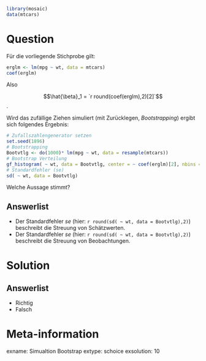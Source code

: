 ```r
library(mosaic)
data(mtcars)
```

Question
========

Für die vorliegende Stichprobe gilt:

```r
erglm <- lm(mpg ~ wt, data = mtcars)
coef(erglm)
```

Also 

$$\hat{\beta}_1 = `r round(coef(erglm),2)[2]`$$.

Wird das zufällige Ziehen simuliert (mit Zurücklegen, *Bootstrapping*) ergibt sich folgendes Ergebnis:

```r
# Zufallszahlengenerator setzen
set.seed(1896)
# Bootstrapping
Bootvtlg <- do(1000)* lm(mpg ~ wt, data = resample(mtcars))
# Bootstrap Verteilung
gf_histogram( ~ wt, data = Bootvtlg, center = ~ coef(erglm)[2], nbins = 21)
# Standardfehler (se)
sd( ~ wt, data = Bootvtlg)
```

Welche Aussage stimmt?

Answerlist
----------
* Der Standardfehler $se$ (hier: `r round(sd( ~ wt, data = Bootvtlg),2)`) beschreibt die Streuung von Schätzwerten.
* Der Standardfehler $se$ (hier: `r round(sd( ~ wt, data = Bootvtlg),2)`) beschreibt die Streuung von Beobachtungen.

Solution
========

Answerlist
----------
* Richtig
* Falsch


Meta-information
================
exname: Simualtion Bootstrap
extype: schoice
exsolution: 10